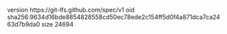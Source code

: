 version https://git-lfs.github.com/spec/v1
oid sha256:9634d16bde8854828558cd50ec78ede2c154ff5d0f4a871dca7ca2463d7b9da0
size 24694
